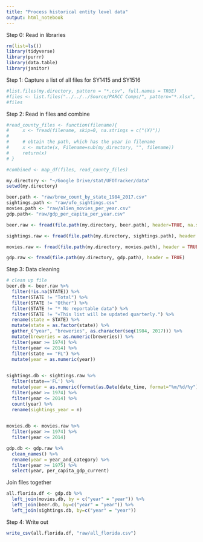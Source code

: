 ```yaml
---
title: "Process historical entity level data"
output: html_notebook
---
```


Step 0: Read in libraries 

```r
rm(list=ls())
library(tidyverse)
library(purrr)
library(data.table)
library(janitor)

```

Step 1: Capture a list of all files for SY1415 and SY1516
```r


#list.files(my.directory, pattern = "*.csv", full.names = TRUE)
#files <- list.files("../../../Source/PARCC Comps/", pattern="*.xlsx", full.names=TRUE) 
#files
```

Step 2: Read in files and combine
```r
#read_county_files <- function(filename){
#     x <- fread(filename, skip=0, na.strings = c("(X)"))
#     
#     # obtain the path, which has the year in filename
#     x <- mutate(x, Filename=sub(my_directory, "", filename))
#     return(x)
# }

#combined <- map_df(files, read_county_files)

my.directory <- "~/Google Drive/stat/UFOTracker/data"
setwd(my.directory)

beer.path <- "raw/brew_count_by_state_1984_2017.csv"
sightings.path <- "raw/ufo_sightings.csv"
movies.path <- "raw/alien_movies_per_year.csv"
gdp.path<- "raw/gdp_per_capita_per_year.csv"

beer.raw <- fread(file.path(my.directory, beer.path), header=TRUE, na.strings=c("*", ""))

sightings.raw <- fread(file.path(my.directory, sightings.path), header = TRUE, na.strings = c("", "Unknown", "--"))

movies.raw <- fread(file.path(my.directory, movies.path), header = TRUE)

gdp.raw <- fread(file.path(my.directory, gdp.path), header = TRUE)

```


Step 3: Data cleaning  


```r
# clean up file
beer.db <- beer.raw %>% 
  filter(!is.na(STATE)) %>%
  filter(STATE != "Total") %>% 
  filter(STATE != "Other") %>% 
  filter(STATE != "* No reportable data") %>% 
  filter(STATE != "«This list will be updated quarterly.") %>% 
  rename(state = STATE) %>% 
  mutate(state = as.factor(state)) %>% 
  gather_("year", "breweries", as.character(seq(1984, 2017))) %>% 
  mutate(breweries = as.numeric(breweries)) %>% 
  filter(year >= 1974) %>% 
  filter(year <= 2014) %>% 
  filter(state == "FL") %>% 
  mutate(year = as.numeric(year))
  
```

```r
sightings.db <- sightings.raw %>% 
  filter(state=='FL') %>% 
  mutate(year = as.numeric(format(as.Date(date_time, format="%m/%d/%y"),"%Y"))) %>% 
  filter(year >= 1974) %>% 
  filter(year <= 2014) %>%
  count(year) %>% 
  rename(sightings_year = n)
  
```


```r
movies.db <- movies.raw %>% 
  filter(year >= 1974) %>% 
  filter(year <= 2014)
```


```r
gdp.db <- gdp.raw %>% 
  clean_names() %>% 
  rename(year = year_and_category) %>% 
  filter(year >= 1975) %>% 
  select(year, per_capita_gdp_current)
```


Join files together
```r
all.florida.df <- gdp.db %>%
  left_join(movies.db, by = c("year" = "year")) %>% 
  left_join(beer.db, by=c("year" = "year")) %>% 
  left_join(sightings.db, by=c("year" = "year"))
```





Step 4: Write out
```r
write_csv(all.florida.df, "raw/all_florida.csv")


```
